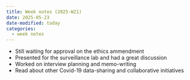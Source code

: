 ```yaml
---
title: Week notes (2025-W21)
date: 2025-05-23
date-modified: today
categories:
  - week notes
---
```


- Still waiting for approval on the ethics ammendment
- Presented for the surveillance lab and had a great discussion
- Worked on interview planning and memo-writing
- Read about other Covid-19 data-sharing and collaborative initiatives
